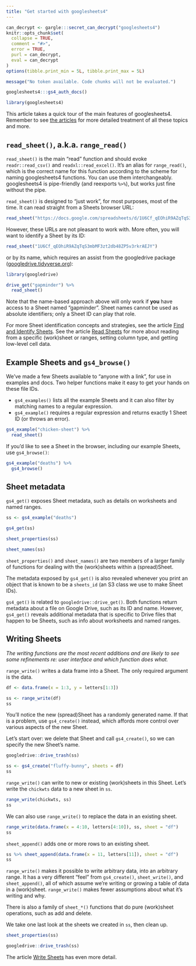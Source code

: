 ```yaml
---
title: "Get started with googlesheets4"
---
```


```r
can_decrypt <- gargle:::secret_can_decrypt("googlesheets4")
knitr::opts_chunk$set(
  collapse = TRUE,
  comment = "#>",
  error = TRUE,
  purl = can_decrypt,
  eval = can_decrypt
)
options(tibble.print_min = 5L, tibble.print_max = 5L)
```

```r
message("No token available. Code chunks will not be evaluated.")
```

```r
googlesheets4:::gs4_auth_docs()
```

```r
library(googlesheets4)
```

This article takes a quick tour of the main features of googlesheets4. 
Remember to see [the articles](https://googlesheets4.tidyverse.org/articles/index.html) for more detailed treatment of all these topics and more.

## `read_sheet()`, a.k.a. `range_read()`

`read_sheet()` is the main "read" function and should evoke `readr::read_csv()` and `readxl::read_excel()`. It's an alias for `range_read()`, which is the correct name for this function according to the scheme for naming googlesheets4 functions. You can use them interchangeably. googlesheets4 is pipe-friendly (and reexports `%>%`), but works just fine without the pipe.

`read_sheet()` is designed to "just work", for most purposes, most of the time. It can read straight from a Sheets browser URL:

```r
read_sheet("https://docs.google.com/spreadsheets/d/1U6Cf_qEOhiR9AZqTqS3mbMF3zt2db48ZP5v3rkrAEJY/edit#gid=780868077")
```

However, these URLs are not pleasant to work with. More often, you will want to identify a Sheet by its ID:

```r
read_sheet("1U6Cf_qEOhiR9AZqTqS3mbMF3zt2db48ZP5v3rkrAEJY")
```

or by its name, which requires an assist from the googledrive package ([googledrive.tidyverse.org](https://googledrive.tidyverse.org)):

<!-- remove the 'message = i' later -->

```r
library(googledrive)

drive_get("gapminder") %>% 
  read_sheet()
```

Note that the name-based approach above will only work if **you** have access to a Sheet named "gapminder". Sheet names cannot be used as absolute identifiers; only a Sheet ID can play that role.

For more Sheet identification concepts and strategies, see the article [Find and Identify Sheets](https://googlesheets4.tidyverse.org/articles/articles/find-identify-sheets.html). See the article [Read Sheets](https://googlesheets4.tidyverse.org/articles/articles/find-identify-sheets.html) for more about reading from a specific (work)sheet or ranges, setting column type, and getting low-level cell data.

## Example Sheets and `gs4_browse()`

We've made a few Sheets available to "anyone with a link", for use in examples and docs. Two helper functions make it easy to get your hands on these file IDs.

  * `gs4_examples()` lists all the example Sheets and it can also filter by
    matching names to a regular expression.
  * `gs4_example()` requires a regular expression and returns exactly 1 Sheet
    ID (or throws an error).
    
```r
gs4_example("chicken-sheet") %>% 
  read_sheet()
```

If you'd like to see a Sheet in the browser, including our example Sheets, use `gs4_browse()`:

```r
gs4_example("deaths") %>%
  gs4_browse()
```

## Sheet metadata

`gs4_get()` exposes Sheet metadata, such as details on worksheets and named ranges.

```r
ss <- gs4_example("deaths")

gs4_get(ss)

sheet_properties(ss)

sheet_names(ss)
```

`sheet_properties()` and `sheet_names()` are two members of a larger family of functions for dealing with the (work)sheets within a (spread)Sheet.

The metadata exposed by `gs4_get()` is also revealed whenever you print an object that is known to be a `sheets_id` (an S3 class we use to make Sheet IDs).

`gs4_get()` is related to `googledrive::drive_get()`. Both functions return metadata about a file on Google Drive, such as its ID and name. However, `gs4_get()` reveals additional metadata that is specific to Drive files that happen to be Sheets, such as info about worksheets and named ranges.

## Writing Sheets

*The writing functions are the most recent additions and are likely to see some refinements re: user interface and which function does what.*

`range_write()` writes a data frame into a Sheet. The only required argument is the data.

```r
df <- data.frame(x = 1:3, y = letters[1:3])

ss <- range_write(df)
ss
```

You'll notice the new (spread)Sheet has a randomly generated name. If that is a problem, use `gs4_create()` instead, which affords more control over various aspects of the new Sheet.

Let's start over: we delete that Sheet and call `gs4_create()`, so we can specify the new Sheet's name.

```r
googledrive::drive_trash(ss)

ss <- gs4_create("fluffy-bunny", sheets = df)
ss
```

`range_write()` can write to new or existing (work)sheets in this Sheet. Let's write the `chickwts` data to a new sheet in `ss`.

```r
range_write(chickwts, ss)
ss
```

We can also use `range_write()` to replace the data in an existing sheet.

```r
range_write(data.frame(x = 4:10, letters[4:10]), ss, sheet = "df")
ss
```

`sheet_append()` adds one or more rows to an existing sheet.

```r
ss %>% sheet_append(data.frame(x = 11, letters[11]), sheet = "df")
ss
```

`range_write()` makes it possible to write arbitrary data, into an arbitrary range. It has a very different "feel" from `gs4_create()`, `sheet_write()`, and `sheet_append()`, all of which assume we're writing or growing a table of data in a (work)sheet. `range_write()` makes fewer assumptions about what it's writing and why.

There is also a family of `sheet_*()` functions that do pure (work)sheet operations, such as add and delete.

We take one last look at the sheets we created in `ss`, then clean up.

```r
sheet_properties(ss)

googledrive::drive_trash(ss)
```

The article [Write Sheets](https://googlesheets4.tidyverse.org/articles/articles/write-sheets.html) has even more detail.

